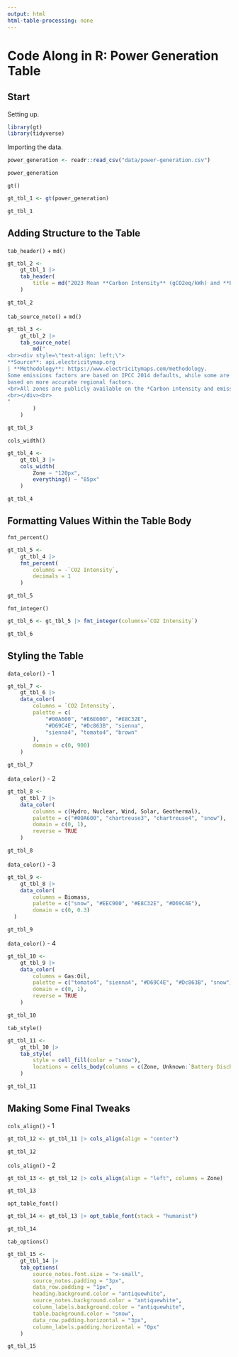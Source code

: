 ```yaml
---
output: html
html-table-processing: none
---
```


# Code Along in R: Power Generation Table

## Start

Setting up.

```r
library(gt)
library(tidyverse)
```

Importing the data.

```r
power_generation <- readr::read_csv("data/power-generation.csv")

power_generation
```

`gt()`

```r
gt_tbl_1 <- gt(power_generation)

gt_tbl_1
```

## Adding Structure to the Table

`tab_header()` + `md()`

```r
gt_tbl_2 <-
    gt_tbl_1 |>
    tab_header(
        title = md("2023 Mean **Carbon Intensity** (gCO2eq/kWh) and **Power Consumption** Breakdown (%)")
    )

gt_tbl_2
```

`tab_source_note()` + `md()`

```r
gt_tbl_3 <-
    gt_tbl_2 |>
    tab_source_note(
        md("
<br><div style=\"text-align: left;\">
**Source**: api.electricitymap.org
| **Methodology**: https://www.electricitymaps.com/methodology.
Some emissions factors are based on IPCC 2014 defaults, while some are
based on more accurate regional factors.
<br>All zones are publicly available on the *Carbon intensity and emission factors* tab via Google docs link
<br></div><br>
"
        )
    )

gt_tbl_3
```

`cols_width()`

```r
gt_tbl_4 <-
    gt_tbl_3 |>
    cols_width(
        Zone ~ "120px",
        everything() ~ "85px"
    ) 

gt_tbl_4
```

## Formatting Values Within the Table Body

`fmt_percent()`

```r
gt_tbl_5 <-
    gt_tbl_4 |>
    fmt_percent(
        columns = -`CO2 Intensity`,
        decimals = 1
    )

gt_tbl_5
```

`fmt_integer()`

```r
gt_tbl_6 <- gt_tbl_5 |> fmt_integer(columns=`CO2 Intensity`)

gt_tbl_6
```

## Styling the Table

`data_color()` - 1

```r
gt_tbl_7 <-
    gt_tbl_6 |>
    data_color(
        columns = `CO2 Intensity`,
        palette = c(
            "#00A600", "#E6E600", "#E8C32E",
            "#D69C4E", "#Dc863B", "sienna",
            "sienna4", "tomato4", "brown"
        ),
        domain = c(0, 900)
    )

gt_tbl_7
```

`data_color()` - 2

```r
gt_tbl_8 <-
    gt_tbl_7 |>
    data_color(
        columns = c(Hydro, Nuclear, Wind, Solar, Geothermal),
        palette = c("#00A600", "chartreuse3", "chartreuse4", "snow"),
        domain = c(0, 1),
        reverse = TRUE
    )

gt_tbl_8
```

`data_color()` - 3

```r
gt_tbl_9 <-
    gt_tbl_8 |>
    data_color(
        columns = Biomass,
        palette = c("snow", "#EEC900", "#E8C32E", "#D69C4E"),
        domain = c(0, 0.3)
  )

gt_tbl_9
```

`data_color()` - 4

```r
gt_tbl_10 <-
    gt_tbl_9 |>
    data_color(
        columns = Gas:Oil,
        palette = c("tomato4", "sienna4", "#D69C4E", "#Dc863B", "snow"),
        domain = c(0, 1),
        reverse = TRUE
    )

gt_tbl_10
```

`tab_style()`

```r
gt_tbl_11 <-
    gt_tbl_10 |>
    tab_style(
        style = cell_fill(color = "snow"),
        locations = cells_body(columns = c(Zone, Unknown:`Battery Discharge`))
    )

gt_tbl_11
```

## Making Some Final Tweaks

`cols_align()` - 1

```r
gt_tbl_12 <- gt_tbl_11 |> cols_align(align = "center")

gt_tbl_12
```

`cols_align()` - 2

```r
gt_tbl_13 <- gt_tbl_12 |> cols_align(align = "left", columns = Zone)

gt_tbl_13
```

`opt_table_font()`

```r
gt_tbl_14 <- gt_tbl_13 |> opt_table_font(stack = "humanist")

gt_tbl_14
```

`tab_options()`

```r
gt_tbl_15 <-
    gt_tbl_14 |>
    tab_options(
        source_notes.font.size = "x-small",
        source_notes.padding = "3px",
        data_row.padding = "1px",
        heading.background.color = "antiquewhite",
        source_notes.background.color = "antiquewhite",
        column_labels.background.color = "antiquewhite",
        table.background.color = "snow",
        data_row.padding.horizontal = "3px",
        column_labels.padding.horizontal = "0px"
    )

gt_tbl_15
```
